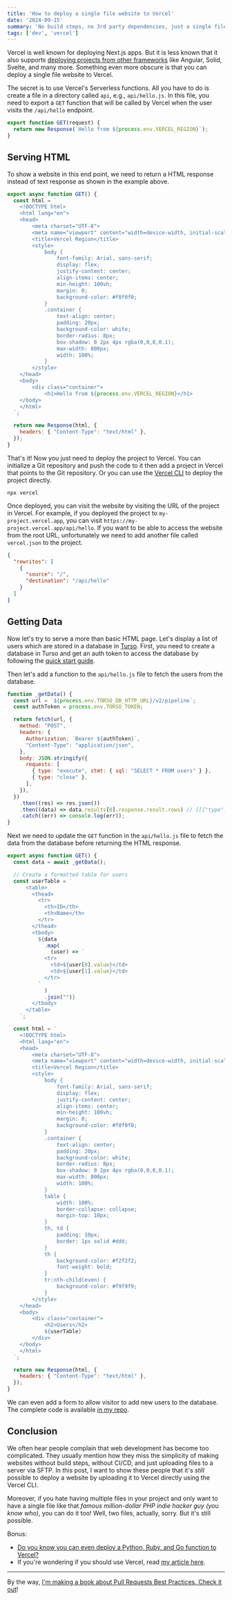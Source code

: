 ```yaml
---
title: 'How to deploy a single file website to Vercel'
date: '2024-09-15'
summary: 'No build steps, no 3rd party dependencies, just a single file'
tags: ['dev', 'vercel']
---
```


Vercel is well known for deploying Next.js apps. But it is less known that it also supports [deploying projects from other frameworks](https://vercel.com/docs/frameworks/more-frameworks) like Angular, Solid, Svelte, and many more. Something even more obscure is that you can deploy a single file website to Vercel.

The secret is to use Vercel's Serverless functions. All you have to do is create a file in a directory called `api`, e.g., `api/hello.js`. In this file, you need to export a `GET` function that will be called by Vercel when the user visits the `/api/hello` endpoint.

```typescript:api/hello.js
export function GET(request) {
  return new Response(`Hello from ${process.env.VERCEL_REGION}`);
}
```

## Serving HTML

To show a website in this end point, we need to return a HTML response instead of text response as shown in the example above.

```typescript:api/hello.js
export async function GET() {
  const html = `
    <!DOCTYPE html>
    <html lang="en">
    <head>
        <meta charset="UTF-8">
        <meta name="viewport" content="width=device-width, initial-scale=1.0">
        <title>Vercel Region</title>
        <style>
            body {
                font-family: Arial, sans-serif;
                display: flex;
                justify-content: center;
                align-items: center;
                min-height: 100vh;
                margin: 0;
                background-color: #f0f0f0;
            }
            .container {
                text-align: center;
                padding: 20px;
                background-color: white;
                border-radius: 8px;
                box-shadow: 0 2px 4px rgba(0,0,0,0.1);
                max-width: 800px;
                width: 100%;
            }
        </style>
    </head>
    <body>
        <div class="container">
            <h1>Hello from ${process.env.VERCEL_REGION}</h1>
    </body>
    </html>
  `;

  return new Response(html, {
    headers: { "Content-Type": "text/html" },
  });
}
```

That's it! Now you just need to deploy the project to Vercel. You can initialize a Git repository and push the code to it then add a project in Vercel that points to the Git repository. Or you can use the [Vercel CLI](https://vercel.com/docs/cli) to deploy the project directly.

```shell
npx vercel
```

Once deployed, you can visit the website by visiting the URL of the project in Vercel. For example, if you deployed the project to `my-project.vercel.app`, you can visit `https://my-project.vercel.app/api/hello`. If you want to be able to access the website from the root URL, unfortunately we need to add another file called `vercel.json` to the project.

```json:vercel.json
{
  "rewrites": [
    {
      "source": "/",
      "destination": "/api/hello"
    }
  ]
}
```

## Getting Data

Now let's try to serve a more than basic HTML page. Let's display a list of users which are stored in a database in [Turso](https://turso.tech). First, you need to create a database in Turso and get an auth token to access the database by following the [quick start guide](https://docs.turso.tech/sdk/http/quickstart).

Then let's add a function to the `api/hello.js` file to fetch the users from the database.

```javascript:api/hello.js
function _getData() {
  const url = `${process.env.TORSO_DB_HTTP_URL}/v2/pipeline`;
  const authToken = process.env.TORSO_TOKEN;

  return fetch(url, {
    method: "POST",
    headers: {
      Authorization: `Bearer ${authToken}`,
      "Content-Type": "application/json",
    },
    body: JSON.stringify({
      requests: [
        { type: "execute", stmt: { sql: "SELECT * FROM users" } },
        { type: "close" },
      ],
    }),
  })
    .then((res) => res.json())
    .then((data) => data.results[0].response.result.rows) // [[{"type":"integer","value":"1"},{"type":"text","value":"Nico"}],[{"type":"integer","value":"2"},{"type":"text","value":"Jobs"}]]
    .catch((err) => console.log(err));
}
```

Next we need to update the `GET` function in the `api/hello.js` file to fetch the data from the database before returning the HTML response.

```javascript:api/hello.js
export async function GET() {
  const data = await _getData();

  // Create a formatted table for users
  const userTable = `
      <table>
        <thead>
          <tr>
            <th>ID</th>
            <th>Name</th>
          </tr>
        </thead>
        <tbody>
          ${data
            .map(
              (user) => `
            <tr>
              <td>${user[0].value}</td>
              <td>${user[1].value}</td>
            </tr>
          `
            )
            .join("")}
        </tbody>
      </table>
    `;

  const html = `
    <!DOCTYPE html>
    <html lang="en">
    <head>
        <meta charset="UTF-8">
        <meta name="viewport" content="width=device-width, initial-scale=1.0">
        <title>Vercel Region</title>
        <style>
            body {
                font-family: Arial, sans-serif;
                display: flex;
                justify-content: center;
                align-items: center;
                min-height: 100vh;
                margin: 0;
                background-color: #f0f0f0;
            }
            .container {
                text-align: center;
                padding: 20px;
                background-color: white;
                border-radius: 8px;
                box-shadow: 0 2px 4px rgba(0,0,0,0.1);
                max-width: 800px;
                width: 100%;
            }
            table {
                width: 100%;
                border-collapse: collapse;
                margin-top: 10px;
            }
            th, td {
                padding: 10px;
                border: 1px solid #ddd;
            }
            th {
                background-color: #f2f2f2;
                font-weight: bold;
            }
            tr:nth-child(even) {
                background-color: #f9f9f9;
            }
        </style>
    </head>
    <body>
        <div class="container">
            <h2>Users</h2>
            ${userTable}
        </div>
    </body>
    </html>
  `;

  return new Response(html, {
    headers: { "Content-Type": "text/html" },
  });
}
```

We can even add a form to allow visitor to add new users to the database. The complete code is available [in my repo](https://github.com/nicnocquee/just-js).

## Conclusion

We often hear people complain that web development has become too complicated. They usually mention how they miss the simplicity of making websites without build steps, without CI/CD, and just uploading files to a server via SFTP. In this post, I want to show these people that it's _still_ possible to deploy a website by uploading it to Vercel directly using the Vercel CLI.

Moreover, if you hate having multiple files in your project and only want to have a single file like that _famous million-dollar PHP indie hacker guy (you know who)_, you can do it too! Well, two files, actually, sorry. But it's still possible.

Bonus:

- [Do you know you can even deploy a Python, Ruby, and Go function to Vercel?](https://vercel.com/docs/functions/runtimes/python)
- If you're wondering if you should use Vercel, read [my article here](/blog/should-you-use-vercel).

---

By the way, [I'm making a book about Pull Requests Best Practices. Check it out](https://pr.nico.fyi)!
